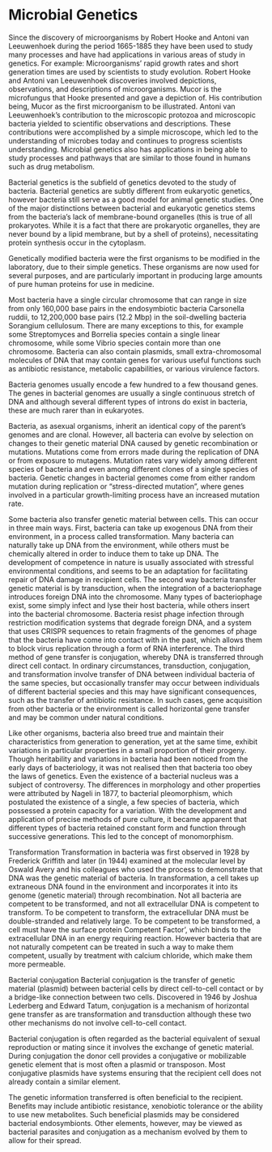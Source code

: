# Microbial Genetics

Since the discovery of microorganisms by Robert Hooke and Antoni van Leeuwenhoek during the period 1665-1885 they have been used to study many processes and have had applications in various areas of study in genetics. For example: Microorganisms' rapid growth rates and short generation times are used by scientists to study evolution. Robert Hooke and Antoni van Leeuwenhoek discoveries involved depictions, observations, and descriptions of microorganisms. Mucor is the microfungus that Hooke presented and gave a depiction of. His contribution being, Mucor as the first microorganism to be illustrated. Antoni van Leeuwenhoek’s contribution to the microscopic protozoa and microscopic bacteria yielded to scientific observations and descriptions. These contributions were accomplished by a simple microscope, which led to the understanding of microbes today and continues to progress scientists understanding.   Microbial genetics also has applications in being able to study processes and pathways that are similar to those found in humans such as drug metabolism.

Bacterial genetics is the subfield of genetics devoted to the study of bacteria. Bacterial genetics are subtly different from eukaryotic genetics, however bacteria still serve as a good model for animal genetic studies. One of the major distinctions between bacterial and eukaryotic genetics stems from the bacteria's lack of membrane-bound organelles (this is true of all prokaryotes. While it is a fact that there are prokaryotic organelles, they are never bound by a lipid membrane, but by a shell of proteins), necessitating protein synthesis occur in the cytoplasm.

Genetically modified bacteria were the first organisms to be modified in the laboratory, due to their simple genetics. These organisms are now used for several purposes, and are particularly important in producing large amounts of pure human proteins for use in medicine.

Most bacteria have a single circular chromosome that can range in size from only 160,000 base pairs in the endosymbiotic bacteria Carsonella ruddii, to 12,200,000 base pairs (12.2 Mbp) in the soil-dwelling bacteria Sorangium cellulosum. There are many exceptions to this, for example some Streptomyces and Borrelia species contain a single linear chromosome, while some Vibrio species contain more than one chromosome. Bacteria can also contain plasmids, small extra-chromosomal molecules of DNA that may contain genes for various useful functions such as antibiotic resistance, metabolic capabilities, or various virulence factors.

Bacteria genomes usually encode a few hundred to a few thousand genes. The genes in bacterial genomes are usually a single continuous stretch of DNA and although several different types of introns do exist in bacteria, these are much rarer than in eukaryotes.

Bacteria, as asexual organisms, inherit an identical copy of the parent's genomes and are clonal. However, all bacteria can evolve by selection on changes to their genetic material DNA caused by genetic recombination or mutations. Mutations come from errors made during the replication of DNA or from exposure to mutagens. Mutation rates vary widely among different species of bacteria and even among different clones of a single species of bacteria. Genetic changes in bacterial genomes come from either random mutation during replication or "stress-directed mutation", where genes involved in a particular growth-limiting process have an increased mutation rate.

Some bacteria also transfer genetic material between cells. This can occur in three main ways. First, bacteria can take up exogenous DNA from their environment, in a process called transformation. Many bacteria can naturally take up DNA from the environment, while others must be chemically altered in order to induce them to take up DNA. The development of competence in nature is usually associated with stressful environmental conditions, and seems to be an adaptation for facilitating repair of DNA damage in recipient cells. The second way bacteria transfer genetic material is by transduction, when the integration of a bacteriophage introduces foreign DNA into the chromosome. Many types of bacteriophage exist, some simply infect and lyse their host bacteria, while others insert into the bacterial chromosome. Bacteria resist phage infection through restriction modification systems that degrade foreign DNA, and a system that uses CRISPR sequences to retain fragments of the genomes of phage that the bacteria have come into contact with in the past, which allows them to block virus replication through a form of RNA interference. The third method of gene transfer is conjugation, whereby DNA is transferred through direct cell contact. In ordinary circumstances, transduction, conjugation, and transformation involve transfer of DNA between individual bacteria of the same species, but occasionally transfer may occur between individuals of different bacterial species and this may have significant consequences, such as the transfer of antibiotic resistance. In such cases, gene acquisition from other bacteria or the environment is called horizontal gene transfer and may be common under natural conditions.



Like other organisms, bacteria also breed true and maintain their characteristics from generation to generation, yet at the same time, exhibit variations in particular properties in a small proportion of their progeny. Though heritability and variations in bacteria had been noticed from the early days of bacteriology, it was not realised then that bacteria too obey the laws of genetics. Even the existence of a bacterial nucleus was a subject of controversy. The differences in morphology and other properties were attributed by Nageli in 1877, to bacterial pleomorphism, which postulated the existence of a single, a few species of bacteria, which possessed a protein capacity for a variation. With the development and application of precise methods of pure culture, it became apparent that different types of bacteria retained constant form and function through successive generations. This led to the concept of monomorphism.

Transformation
Transformation in bacteria was first observed in 1928 by Frederick Griffith and later (in 1944) examined at the molecular level by Oswald Avery and his colleagues who used the process to demonstrate that DNA was the genetic material of bacteria. In transformation, a cell takes up extraneous DNA found in the environment and incorporates it into its genome (genetic material) through recombination. Not all bacteria are competent to be transformed, and not all extracellular DNA is competent to transform. To be competent to transform, the extracellular DNA must be double-stranded and relatively large. To be competent to be transformed, a cell must have the surface protein Competent Factor', which binds to the extracellular DNA in an energy requiring reaction. However bacteria that are not naturally competent can be treated in such a way to make them competent, usually by treatment with calcium chloride, which make them more permeable.

Bacterial conjugation
Bacterial conjugation is the transfer of genetic material (plasmid) between bacterial cells by direct cell-to-cell contact or by a bridge-like connection between two cells. Discovered in 1946 by Joshua Lederberg and Edward Tatum, conjugation is a mechanism of horizontal gene transfer as are transformation and transduction although these two other mechanisms do not involve cell-to-cell contact.

Bacterial conjugation is often regarded as the bacterial equivalent of sexual reproduction or mating since it involves the exchange of genetic material. During conjugation the donor cell provides a conjugative or mobilizable genetic element that is most often a plasmid or transposon. Most conjugative plasmids have systems ensuring that the recipient cell does not already contain a similar element.

The genetic information transferred is often beneficial to the recipient. Benefits may include antibiotic resistance, xenobiotic tolerance or the ability to use new metabolites. Such beneficial plasmids may be considered bacterial endosymbionts. Other elements, however, may be viewed as bacterial parasites and conjugation as a mechanism evolved by them to allow for their spread.
